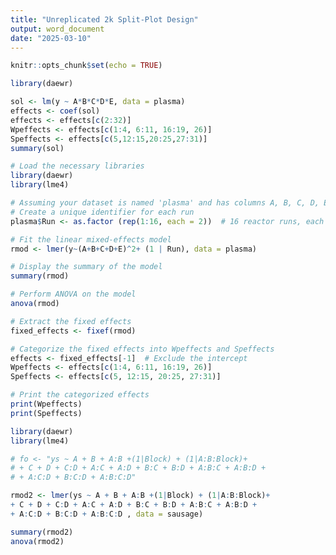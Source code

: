 ```yaml
---
title: "Unreplicated 2k Split-Plot Design"
output: word_document
date: "2025-03-10"
---
```


```r
knitr::opts_chunk$set(echo = TRUE)
```


```r

library(daewr)

sol <- lm(y ~ A*B*C*D*E, data = plasma)
effects <- coef(sol)
effects <- effects[c(2:32)]
Wpeffects <- effects[c(1:4, 6:11, 16:19, 26)]
Speffects <- effects[c(5,12:15,20:25,27:31)]
summary(sol)

```

```r

# Load the necessary libraries
library(daewr)
library(lme4)

# Assuming your dataset is named 'plasma' and has columns A, B, C, D, E, and y
# Create a unique identifier for each run
plasma$Run <- as.factor (rep(1:16, each = 2))  # 16 reactor runs, each with 2 samples

# Fit the linear mixed-effects model
rmod <- lmer(y~(A+B+C+D+E)^2+ (1 | Run), data = plasma)

# Display the summary of the model
summary(rmod)

# Perform ANOVA on the model
anova(rmod)

# Extract the fixed effects
fixed_effects <- fixef(rmod)

# Categorize the fixed effects into Wpeffects and Speffects
effects <- fixed_effects[-1]  # Exclude the intercept
Wpeffects <- effects[c(1:4, 6:11, 16:19, 26)]
Speffects <- effects[c(5, 12:15, 20:25, 27:31)]

# Print the categorized effects
print(Wpeffects)
print(Speffects)

```

```r

library(daewr)
library(lme4)

# fo <- "ys ~ A + B + A:B +(1|Block) + (1|A:B:Block)+
# + C + D + C:D + A:C + A:D + B:C + B:D + A:B:C + A:B:D +
# + A:C:D + B:C:D + A:B:C:D"

rmod2 <- lmer(ys ~ A + B + A:B +(1|Block) + (1|A:B:Block)+
+ C + D + C:D + A:C + A:D + B:C + B:D + A:B:C + A:B:D +
+ A:C:D + B:C:D + A:B:C:D , data = sausage)

summary(rmod2)
anova(rmod2)

```
